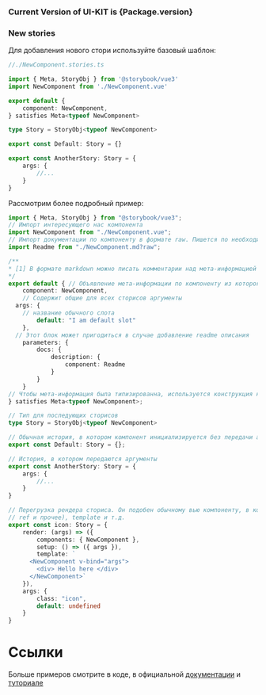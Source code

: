 
<h3>Current Version of UI-KIT is {Package.version}</h3>


### New stories
Для добавления нового стори используйте базовый шаблон:

```typescript
//./NewComponent.stories.ts

import { Meta, StoryObj } from '@storybook/vue3'
import NewComponent from './NewComponent.vue'

export default {
	component: NewComponent,
} satisfies Meta<typeof NewComponent>

type Story = StoryObj<typeof NewComponent>

export const Default: Story = {}

export const AnotherStory: Story = {
	args: {
		//...
	}
}
```

Рассмотрим более подробный пример:
```typescript
import { Meta, StoryObj } from "@storybook/vue3";
// Импорт интересующего нас компонента
import NewComponent from "./NewComponent.vue";
// Импорт документации по компоненту в формате raw. Пишется по необходимости. Заменяет описание [1].
import Readme from "./NewComponent.md?raw";

/**
* [1] В формате markdown можно писать комментарии над мета-информацией об компоненте. Обычно содержит небольшое описание.
*/
export default { // Объявление мета-информации по компоненту из которого сторбук генерирует документацию.
	component: NewComponent,
	// Содержит общие для всех сторисов аргументы
  args: {
    // название обычного слота
		default: "I am default slot"
	},
  // Этот блок может пригодиться в случае добавление readme описания
	parameters: {
		docs: {
			description: {
				component: Readme
			}
		}
	}
// Чтобы мета-информация была типизированна, используется конструкция ниже
} satisfies Meta<typeof NewComponent>;

// Тип для последующих сторисов
type Story = StoryObj<typeof NewComponent>

// Обычная история, в котором компонент инициализируется без передачи аргументов
export const Default: Story = {};

// История, в котором передаются аргументы
export const AnotherStory: Story = {
	args: {
		//...
	}
}

// Перегрузка рендера сториса. Он подобен обычному вью компоненту, в котором задается setup (в нем можно использовать
// ref и прочее), template и т.д.
export const icon: Story = {
	render: (args) => ({
		components: { NewComponent },
		setup: () => ({ args }),
		template: `
      <NewComponent v-bind="args">
        <div> Hello here </div>
      </NewComponent>`
	}),
	args: {
		class: "icon",
		default: undefined
	}
}
```

# Ссылки

Больше примеров смотрите в коде, в официальной [документации](https://storybook.js.org/docs) и [туториале](https://storybook.js.org/tutorials/intro-to-storybook/vue/en/get-started/)